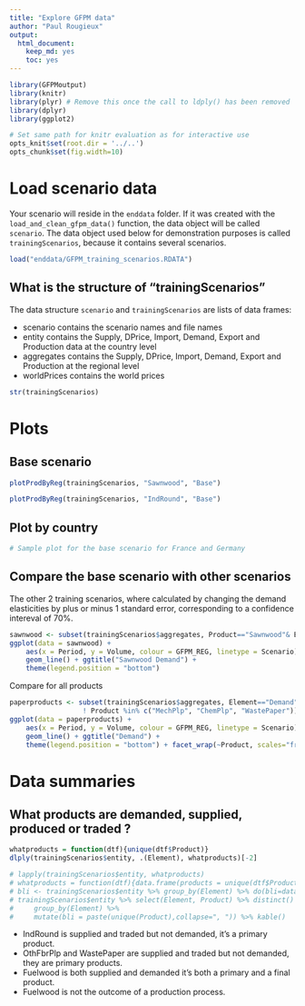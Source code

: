 ```yaml
---
title: "Explore GFPM data"
author: "Paul Rougieux"
output: 
  html_document: 
    keep_md: yes
    toc: yes
---
```



```r
library(GFPMoutput)
library(knitr)
library(plyr) # Remove this once the call to ldply() has been removed
library(dplyr)
library(ggplot2)
```


```r
# Set same path for knitr evaluation as for interactive use
opts_knit$set(root.dir = '../..')
opts_chunk$set(fig.width=10)
```

# Load scenario data
Your scenario will reside in the `enddata` folder.
If it was created with the `load_and_clean_gfpm_data()` function, 
the data object will be called `scenario`.
The data object used below for demonstration purposes is called
`trainingScenarios`, because it contains several scenarios.
```r
load("enddata/GFPM_training_scenarios.RDATA")
```

## What is the structure of "trainingScenarios"
The data structure `scenario` and `trainingScenarios` are
lists of data frames:

 * scenario contains the scenario names and file names
 * entity contains the Supply, DPrice, Import, Demand, Export and Production data at the country level
 * aggregates contains the Supply, DPrice, Import, Demand, Export and Production at the regional level
 * worldPrices contains the world prices
 
```r
str(trainingScenarios)
```


# Plots
## Base scenario
```r
plotProdByReg(trainingScenarios, "Sawnwood", "Base")
```

```r
plotProdByReg(trainingScenarios, "IndRound", "Base")
```

## Plot by country 
```r
# Sample plot for the base scenario for France and Germany

```


## Compare the base scenario with other scenarios
The other 2 training scenarios, where calculated by changing the demand
elasticities by plus or minus 1 standard error, corresponding to a 
confidence intereval of 70%.
```r
sawnwood <- subset(trainingScenarios$aggregates, Product=="Sawnwood"& Element=="Demand")
ggplot(data = sawnwood) +
    aes(x = Period, y = Volume, colour = GFPM_REG, linetype = Scenario) +
    geom_line() + ggtitle("Sawnwood Demand") +
    theme(legend.position = "bottom")
```

Compare for all products
```r
paperproducts <- subset(trainingScenarios$aggregates, Element=="Demand" & 
                  ! Product %in% c("MechPlp", "ChemPlp", "WastePaper"))
ggplot(data = paperproducts) +
    aes(x = Period, y = Volume, colour = GFPM_REG, linetype = Scenario) +
    geom_line() + ggtitle("Demand") +
    theme(legend.position = "bottom") + facet_wrap(~Product, scales="free_y")
```

# Data summaries
## What products are demanded, supplied, produced or traded ?
```r
whatproducts = function(dtf){unique(dtf$Product)}
dlply(trainingScenarios$entity, .(Element), whatproducts)[-2]

# lapply(trainingScenarios$entity, whatproducts)
# whatproducts = function(dtf){data.frame(products = unique(dtf$Product))}
# bli <- trainingScenarios$entity %>% group_by(Element) %>% do(bli=data.frame(whatproducts))
# trainingScenarios$entity %>% select(Element, Product) %>% distinct() %>%
#     group_by(Element) %>% 
#     mutate(bli = paste(unique(Product),collapse=", ")) %>% kable()
```
* IndRound is supplied and traded but not demanded, it's a primary product.
* OthFbrPlp and WastePaper are supplied and traded but not demanded, they are primary products.
* Fuelwood is both supplied and demanded it's both a primary and a final product.
* Fuelwood is not the outcome of a production process.

